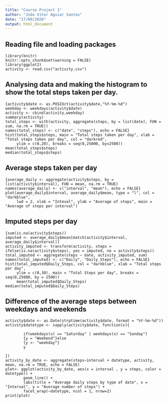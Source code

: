---
title: "Course Project 1"
author: "João Vítor Aguiar Santos"
date: "17/09/2020"
output: html_document
---


## Reading file and loading packages

```
library(knitr)
knitr::opts_chunk$set(warning = FALSE)
library(ggplot2)
activity <- read.csv("activity.csv")
```

## Analysing data and making the histogram to show the total steps taken per day.

```
{activity$date <- as.POSIXct(activity$date,"%Y-%m-%d")
weekday <- weekdays(activity$date)
activity <- cbind(activity,weekday)
summary(activity)
total_steps <- with(activity, aggregate(steps, by = list(date), FUN = sum, na.rm = TRUE))
names(total_steps) <- c("date", "steps"), echo = FALSE}
hist(total_steps$steps, main = "Total steps taken per day", xlab = "Total steps taken per day", col = "darkred",
     ylim = c(0,20), breaks = seq(0,25000, by=2500))
mean(total_steps$steps)
median(total_steps$steps)
```

## Average steps taken per day


```
{average_daily <- aggregate(activity$steps, by = list(activity$interval), FUN = mean, na.rm = TRUE)
names(average_daily) <- c("interval", "mean"), echo = FALSE}
plot(average_daily$interval, average_daily$mean, type = "l", col = "darkblue",
     lwd = 2, xlab = "Inteval", ylab = "Average of steps", main = "Average of steps per interval")

```

## Imputed steps per day

```
{sum(is.na(activity$steps))
imputed <- average_daily$mean[match(activity$interval, average_daily$interval)]
activity_imputed <- transform(activity, steps = ifelse(is.na(activity$steps), yes = imputed, no = activity$steps))
total_imputed <- aggregate(steps ~ date, activity_imputed, sum)
names(total_imputed) <- c("Daily", "Daily_Steps"), echo = FALSE}
hist(total_imputed$Daily_Steps, col = "darkblue", xlab = "Total steps per day", 
     ylim = c(0,30), main = "Total Steps per day", breaks = seq(0,25000, by = 2500))
     mean(total_imputed$Daily_Steps)
median(total_imputed$Daily_Steps)
```

## Difference of the average steps between weekdays and weekends

```
activity$date <- as.Date(strptime(activity$date, format = "%Y-%m-%d"))
activity$datetype <- sapply(activity$date, function(x){
        
        if(weekdays(x) == "Saturday" | weekdays(x) == "Sunday")
        {y = "Weekend"}else
        {y <- "weekday"}
        y
        
})
activity_by_date <- aggregate(steps~interval + datetype, activity, mean, na.rm = TRUE, echo = FALSE)
plot<- ggplot(activity_by_date, aes(x = interval , y = steps, color = datetype)) +
        geom_line() +
        labs(title = "Average daily steps by type of date", x = "Interval", y = "Average number of steps") +
        facet_wrap(~datetype, ncol = 1, nrow=2)
print(plot)
```

###